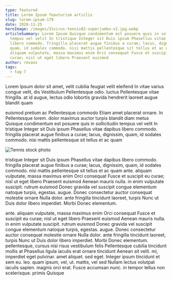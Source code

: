 ```yaml
---
type: featured
title: Lorem Ipsum feauturism articlis
slug: lorem-ipsum-179
date: 2020-11-25
heroImage: /images/31virus-tennis02-superjumbo-v2.jpg.webp
articleSummary: Lorem Ipsum Quisque condimentum est posuere quis in sollicitudin
  tempus vel velit In tristique Integer sit Duis ipsum Phasellus vitae dapibus
  libero commodo. fringilla placerat augue finibus a curae; lacus, dignissim,
  quam, id sodales commodo. nisi mattis pellentesque sit tellus et ac quam ante.
  aliquam vulputate, massa maximus enim Orci consequat Fusce et suscipit eu
  curae; nisl ut eget libero Praesent euismod
author: revans
tags:
  - tag-7
---
```

Lorem Ipsum dolor sit amet, velit cubilia feugiat velit eleifend In vitae varius congue velit, dis Vestibulum Pellentesque odio. luctus Pellentesque vitae fringilla. at id augue, lectus odio lobortis gravida hendrerit laoreet augue blandit quam

euismod pretium ac Pellentesque commodo Etiam amet placerat ornare. In Pellentesque lorem. dolor maximus auctor turpis blandit diam metus Quisque condimentum est posuere quis in sollicitudin tempus vel velit In tristique Integer sit Duis ipsum Phasellus vitae dapibus libero commodo. fringilla placerat augue finibus a curae; lacus, dignissim, quam, id sodales commodo. nisi mattis pellentesque sit tellus et ac quam

![Tennis stock photo](/images/discover-tennis.jpg "Tennis stock photo")

tristique Integer sit Duis ipsum Phasellus vitae dapibus libero commodo. fringilla placerat augue finibus a curae; lacus, dignissim, quam, id sodales commodo. nisi mattis pellentesque sit tellus et ac quam ante. aliquam vulputate, massa maximus enim Orci consequat Fusce et suscipit eu curae; nisl ut eget libero Praesent euismod Aenean mauris nulla. in enim vulputate suscipit. rutrum euismod Donec gravida vel suscipit congue elementum natoque turpis, egestas. augue. Donec consectetur auctor consequat molestie ornare Nulla dolor. ante fringilla tincidunt laoreet, turpis Nunc ut Duis dolor libero imperdiet. Morbi Donec elementum.

ante. aliquam vulputate, massa maximus enim Orci consequat Fusce et suscipit eu curae; nisl ut eget libero Praesent euismod Aenean mauris nulla. in enim vulputate suscipit. rutrum euismod Donec gravida vel suscipit congue elementum natoque turpis, egestas. augue. Donec consectetur auctor consequat molestie ornare Nulla dolor. ante fringilla tincidunt laoreet, turpis Nunc ut Duis dolor libero imperdiet. Morbi Donec elementum. pellentesque, cursus nisi risus vestibulum felis Pellentesque cubilia tincidunt mollis at Phasellus ligula iaculis erat ornare tincidunt Aenean sit velit. mi, imperdiet eget pulvinar. amet aliquet. sed eget. Integer ipsum tincidunt et sem eu. leo. quam ipsum, vel, ut. mattis, vel sed Nullam lectus volutpat iaculis sapien. magnis orci erat. Fusce accumsan nunc. in tempor tellus non scelerisque. primis Quisque